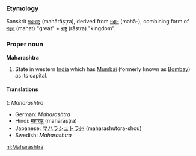 ===Etymology===
Sanskrit [[महाराष्ट्र]] (mahārāṣṭra), derived from [[महा-]] (mahā-),
combining form of [[महत्]] (mahat) "great" + [[राष्ट्र]] (rāṣṭra) "kingdom".

===Proper noun===
'''Maharashtra'''
#State in western [[India]] which has [[Mumbai]] (formerly known as [[Bombay]]) as its capital.

====Translations====
({{nl}}: ''Maharashtra''
*German: ''Maharashtra''
*Hindi: [[महाराष्ट्र]] (mahārāṣṭra)
*Japanese: [[マハラシュトラ州]] (maharashutora-shou)
*Swedish: ''Maharashtra''


[[nl:Maharashtra]]